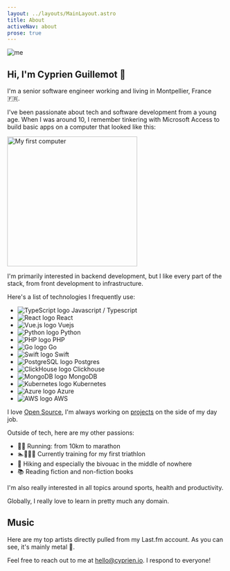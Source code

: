 ```yaml
---
layout: ../layouts/MainLayout.astro
title: About
activeNav: about
prose: true
---
```



<div class="mt-15">
  <Image src={photo} alt="me" class="float-left m-5 h-40 w-40 rounded-lg" />
</div>

## Hi, I'm Cyprien Guillemot 👋

I'm a senior software engineer working and living in Montpellier, France 🇫🇷.

I've been passionate about tech and software development from a young age.
When I was around 10, I remember tinkering with Microsoft Access to build basic apps on a computer that looked like this:

<Image alt="My first computer" src={packardBell} height="300" />

I'm primarily interested in backend development, but I like every part of the stack, from front development to infrastructure.

Here's a list of technologies I frequently use:

- ![TypeScript logo](assets/icons/typescript.svg) Javascript / Typescript
- ![React logo](assets/icons/react.svg) React
- ![Vue.js logo](assets/icons/vuejs.svg) Vuejs
- ![Python logo](assets/icons/python.svg) Python
- ![PHP logo](assets/icons/php.svg) PHP
- ![Go logo](assets/icons/gopher.svg) Go
- ![Swift logo](assets/icons/swift.svg) Swift
- ![PostgreSQL logo](assets/icons/postgresql.svg) Postgres
- ![ClickHouse logo](assets/icons/clickhouse.svg) Clickhouse
- ![MongoDB logo](assets/icons/mongodb.svg) MongoDB
- ![Kubernetes logo](assets/icons/kubernetes.svg) Kubernetes
- ![Azure logo](assets/icons/azure.svg) Azure
- ![AWS logo](assets/icons/aws.svg) AWS

I love [Open Source](https://github.com/cyprieng), I'm always working on [projects](/projects/) on the side of my day job.

<a href="https://github.com/cyprieng/github-breakout">
  <ThemeImage
    client:load
    lightSrc="https://raw.githubusercontent.com/cyprieng/cyprieng/refs/heads/github-breakout/images/breakout-light.svg"
    darkSrc="https://raw.githubusercontent.com/cyprieng/cyprieng/refs/heads/github-breakout/images/breakout-dark.svg"
    alt="Github contributions"
    height="242px"
    width="822px"
  />
</a>

Outside of tech, here are my other passions:

- 🏃‍♂️ Running: from 10km to marathon
- 🏊🚴🏃‍♂️ Currently training for my first triathlon
- 🥾 Hiking and especially the bivouac in the middle of nowhere
- 📚 Reading fiction and non-fiction books

I'm also really interested in all topics around sports, health and productivity.

Globally, I really love to learn in pretty much any domain.

## Music

Here are my top artists directly pulled from my Last.fm account.
As you can see, it's mainly metal 🤘.

<LastfmWidget
  client:load
  userId="Gunners91"
  apiKey="ca8768077c99fac0d3c427b0ae3847a3"
/>

Feel free to reach out to me at [hello@cyprien.io](mailto:hello@cyprien.io). I respond to everyone!
